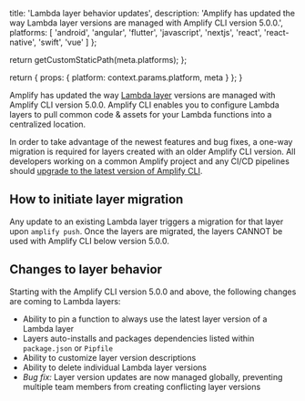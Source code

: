 
  title: 'Lambda layer behavior updates',
  description: 'Amplify has updated the way Lambda layer versions are managed with Amplify CLI version 5.0.0.',
  platforms: [
    'android',
    'angular',
    'flutter',
    'javascript',
    'nextjs',
    'react',
    'react-native',
    'swift',
    'vue'
  ]
};

  return getCustomStaticPath(meta.platforms);
};

  return {
    props: {
      platform: context.params.platform,
      meta
    }
  };
}

Amplify has updated the way [Lambda layer](/cli/function/layers) versions are managed with Amplify CLI version 5.0.0. Amplify CLI enables you to configure Lambda layers to pull common code & assets for your Lambda functions into a centralized location.

In order to take advantage of the newest features and bug fixes, a one-way migration is required for layers created with an older Amplify CLI version. All developers working on a common Amplify project and any CI/CD pipelines should [upgrade to the latest version of Amplify CLI](/cli/start/workflows/#upgrade-amplify-cli).

## How to initiate layer migration

Any update to an existing Lambda layer triggers a migration for that layer upon `amplify push`. Once the layers are migrated, the layers CANNOT be used with Amplify CLI below version 5.0.0.

## Changes to layer behavior

Starting with the Amplify CLI version 5.0.0 and above, the following changes are coming to Lambda layers:

- Ability to pin a function to always use the latest layer version of a Lambda layer
- Layers auto-installs and packages dependencies listed within `package.json` or `Pipfile`
- Ability to customize layer version descriptions
- Ability to delete individual Lambda layer versions
- _Bug fix:_ Layer version updates are now managed globally, preventing multiple team members from creating conflicting layer versions
